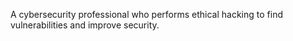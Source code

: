 
A cybersecurity professional who performs ethical hacking to find vulnerabilities and improve security.